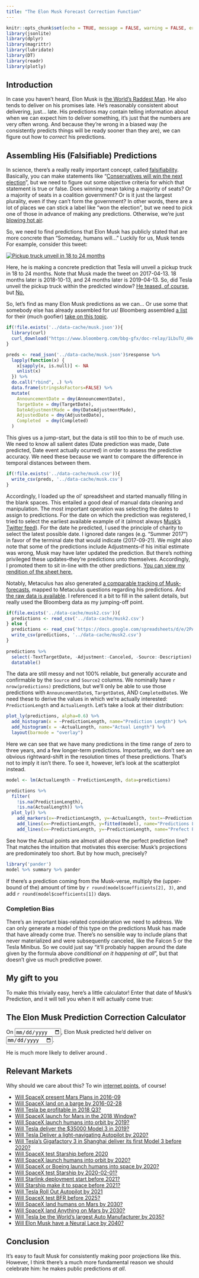 ```yaml
---
title: "The Elon Musk Forecast Correction Function"
---
```


```r
knitr::opts_chunk$set(echo = TRUE, message = FALSE, warning = FALSE, error = FALSE)
library(jsonlite)
library(dplyr)
library(magrittr)
library(lubridate)
library(DT)
library(readr)
library(plotly)
```

## Introduction

In case you haven't heard, Elon Musk is [the World's Raddest Man](https://waitbutwhy.com/2015/05/elon-musk-the-worlds-raddest-man.html). He also tends to deliver on his promises late. He's reasonably consistent about delivering, just... late. His predictions may contain telling information about when we can expect him to deliver something, it's just that the numbers are very often wrong. And because they're wrong in a biased way (he consistently predicts things will be ready sooner than they are), we can figure out how to *correct* his predictions.

## Assembling His (Falsifiable) Predictions

In science, there's a really really important concept, called [falsifiability](https://en.wikipedia.org/wiki/Falsifiability). Basically, you can make statements like "[Conservatives will win the next election](https://www.metaculus.com/questions/3264/how-many-seats-will-the-conservative-and-unionist-party-win-in-the-next-uk-general-election/)", but we need to figure out some objective criteria for which that statement is true or false. Does winning mean taking a majority of seats? Or a majority of seats in a coalition government? Or is it just the largest plurality, even if they can't form the government? In other words, there are a lot of places we can stick a label like "won the election", but we need to pick one of those in advance of making any predictions. Otherwise, we're just [blowing hot air](https://www.hamilton.edu/documents/Analysis-of-Forcast-Accuracy-in-the-Political-Media.pdf).

So, we need to find predictions that Elon Musk has publicly stated that are more concrete than "Someday, humans will..." Luckily for us, Musk tends For example, consider this tweet:

[![Pickup truck unveil in 18 to 24 months](https://aaboyles.github.io/Essays/imgs/Elon.PNG)](https://twitter.com/elonmusk/status/852581322451111936)

Here, he is making a concrete prediction that Tesla will unveil a pickup truck in 18 to 24 months. Note that Musk made the tweet on 2017-04-13. 18 months later is 2018-10-13, and 24 months later is 2019-04-13. So, did Tesla unveil the pickup truck within the predicted window? [He teased, of course](https://twitter.com/elonmusk/status/1106714774694297601/photo/1), but [No.](https://twitter.com/elonmusk/status/1170401244310949888)

So, let's find as many Elon Musk predictions as we can... Or use some that somebody else has already assembled for us! Bloomberg assembled [a list](https://www.bloomberg.com/bbg-gfx/doc-relay/1LbuTU_4Hezk524N_j7hHhDhgbYBuacuX3frK4TzyGrY/data.json) for their (much goofier) [take on this topic](https://www.bloomberg.com/features/elon-musk-goals/). 

```r
if(!file.exists('../data-cache/musk.json')){
  library(curl)
  curl_download("https://www.bloomberg.com/bbg-gfx/doc-relay/1LbuTU_4Hezk524N_j7hHhDhgbYBuacuX3frK4TzyGrY/data.json", '../data-cache/musk.json')
}

preds <- read_json('../data-cache/musk.json')$response %>%
  lapply(function(x) {
    x[sapply(x, is.null)] <- NA
    unlist(x)
  }) %>%
  do.call("rbind", .) %>%
  data.frame(stringsAsFactors=FALSE) %>%
  mutate(
    AnnouncementDate = dmy(AnnouncementDate),
    TargetDate = dmy(TargetDate),
    DateAdjustmentMade = dmy(DateAdjustmentMade),
    AdjustedDate = dmy(AdjustedDate),
    Completed  = dmy(Completed)
  )
```

This gives us a jump-start, but the data is still too thin to be of much use. We need to know all salient dates (Date prediction was made, Date predicted, Date event actually ocurred) in order to assess the predictive accuracy. We need these because we want to compare the difference in temporal distances between them.

```r
if(!file.exists('../data-cache/musk.csv')){
  write_csv(preds, '../data-cache/musk.csv')
}
```

Accordingly, I loaded up the ol' spreadsheet and started manually filling in the blank spaces. This entailed a good deal of manual data cleaning and manipulation. The most important operation was selecting the dates to assign to predictions. For the date on which the prediction was registered, I tried to select the earliest available example of it (almost always [Musk's Twitter feed](https://twitter.com/elonmusk)). For the date he predicted, I used the principle of charity to select the latest possible date. I ignored date ranges (e.g. "Summer 2017") in favor of the terminal date that would indicate (2017-09-21). We might also note that some of the predictions include Adjustments--if his initial estimate was wrong, Musk may have later updated the prediction. But there's nothing privileged these updates--they're predictions unto themselves. Accordingly, I promoted them to sit in-line with the other predictions. [You can view my rendition of the sheet here.](https://docs.google.com/spreadsheets/d/1rRD3CsQLuiglHqma778PCOtAOODcjIs94xcdhRQ6uJE)

Notably, Metaculus has also generated [a comparable tracking of Musk-forecasts](https://www.metaculus.com/visualizations/elon-musk-timeline/), mapped to Metaculus questions regarding his predictions. And [the raw data is available](https://www.metaculus.com/visualizations/elon-musk-timeline/data/). I referenced it a bit to fill in the salient details, but really used the Bloomberg data as my jumping-off point.

```r
if(file.exists('../data-cache/musk2.csv')){
  predictions <- read_csv('../data-cache/musk2.csv')
} else {
  predictions <- read_csv('https://docs.google.com/spreadsheets/d/e/2PACX-1vT2680-9o56BFlxnt6pEaX63-3bAJ-YWmDCrDQ-Al6Se_NCMBcznCzQElMLSD5L2NZk_o1psoXkpBXG/pub?gid=0&single=true&output=csv')
  write_csv(predictions, '../data-cache/musk2.csv')
}
  
predictions %>%
  select(-TextTargetDate, -Adjustment:-Canceled, -Source:-Description) %>%
  datatable()
```

The data are still messy and not 100% reliable, but generally accurate and confirmable by the `Source` and `Source2` columns. We nominally have `r nrow(predictions)` predictions, but we'll only be able to use those predictions with `AnnouncementDate`s, `TargetDate`s, AND `CompletedDate`s. We need these to derive the values in which we're actually interested: `PredictionLength` and `ActualLength`. Let's take a look at their distribution:

```r
plot_ly(predictions, alpha=0.6) %>%
  add_histogram(x = ~PredictionLength, name="Prediction Length") %>%
  add_histogram(x = ~ActualLength, name="Actual Length") %>%
  layout(barmode = "overlay")
```

Here we can see that we have many predictions in the time range of zero to three years, and a few longer-term predictions. Importantly, we don't see an obvious rightward-shift in the resolution times of these predictions. That's not to imply it isn't there. To see it, however, let's look at the scatterplot instead.

```r
model <- lm(ActualLength ~ PredictionLength, data=predictions)

predictions %>%
  filter(
    !is.na(PredictionLength),
    !is.na(ActualLength)) %>%
  plot_ly() %>%
    add_markers(x=~PredictionLength, y=~ActualLength, text=~Prediction, hoverinfo="text", name="Actual Predictions") %>%
    add_lines(x=~PredictionLength, y=fitted(model), name="Predictions Line-of-best-fit") %>%
    add_lines(x=~PredictionLength, y=~PredictionLength, name="Prefect Predictions")
```

See how the Actual points are almost all *above* the perfect prediction line? That matches the intuition that motivates this exercise: Musk's projections are predominately too short. But by how much, precisely?

```r
library('pander')
model %>% summary %>% pander
```

If there's a prediction coming from the Musk-verse, multiply the (upper-bound of the) amount of time by `r round(model$coefficients[2], 3)`, and add `r round(model$coefficients[1])` days.

### Completion Bias

There's an important bias-related consideration we need to address. We can only generate a model of this type on the predictions Musk has made that have already come *true*. There's no sensible way to include plans that never materialized and were subsequently canceled, like the Falcon 5 or the Tesla Minibus. So we could just say "it'll probably happen around the date given by the formula above *conditional on it happening at all*", but that doesn't give us much predictive power.

## My gift to you

To make this trivially easy, here's a little calculator! Enter that date of Musk's Prediction, and it will tell you when it will actually come true:

<div class="jumbotron">
  <h2>The Elon Musk Prediction Correction Calculator</h2>
  <form class="form-inline">
    <p>On <input id="datePredictionMade" class="form-control" type="date">, Elon Musk predicted he'd deliver on <input id="datePredicted" class="form-control" type="date">.</p>
    <p>He is much more likely to deliver around <span id="predictionResult"></span>.</p>
  </form>
  <script>
$(function(){
  var msPerDay = 1000*60*60*24;
  var today = new Date().toISOString().substr(0,10);
  var threeMonthsFromNow = new Date(90*msPerDay + Date.now()).toISOString().substring(0,10);
  $('#datePredicted').on('change', function(){
    $('#datePredictionMade').attr('max', this.value);
  }).val(threeMonthsFromNow).attr('min', today);
  $('#datePredictionMade').on('input', function(){
    $('#datePredicted').attr('min', this.value);
  }).val(today);
  $('#datePredictionMade, #datePredicted').on('input', function(){
    var date1 = new Date($('#datePredictionMade').val());
    var date2 = new Date($('#datePredicted').val());
    var days = fit(Math.floor((date2 - date1) / msPerDay));
    $('#predictionResult').text(format((new Date(date1.getTime() + days*msPerDay)).toLocaleString()));
  });
  function fit(days){
    return `r model$coefficients[2]` * days + `r model$coefficients[1]`;
  }
  function format(d){
    var s = d.toLocaleString();
    return s.substring(0, s.indexOf(','));
  }
});
  </script>
</div>

## Relevant Markets

Why should we care about this? To win [internet points](https://www.metaculus.com/help/faq/#howscore), of course!

* [Will SpaceX present Mars Plans in 2016-09](https://www.metaculus.com/questions/308/spacexs-blueprint-to-mars-presented-in-late-september/)
* [Will SpaceX land on a barge by 2016-02-28](https://www.metaculus.com/questions/2/will-spacex-successfully-land-a-falcon-9-rocket-on-a-barge-by-february-28-2016/)
* [Will Tesla be profitable in 2018 Q3?](https://www.metaculus.com/questions/1041/will-tesla-be-profitable-in-q3-2018/)
* [Will SpaceX launch for Mars in the 2018 Window?](https://www.metaculus.com/questions/224/will-spacex-launch-for-mars-in-the-2018-window/)
* [Will SpaceX launch humans into orbit by 2019?](https://www.metaculus.com/questions/646/attempted-manned-spacex-flight-in-2018/)
* [Will Tesla deliver the $35000 Model 3 in 2019?](https://www.metaculus.com/questions/1533/will-tesla-deliver-first-35000-model-3-in-2019/)
* [Will Tesla Deliver a light-navigating Autopilot by 2020?](https://www.gjopen.com/questions/1099-before-1-january-2020-will-tesla-release-an-autopilot-feature-designed-to-navigate-traffic-lights)
* [Will Tesla's Gigafactory 3 in Shanghai deliver its first Model 3 before 2020?](https://www.gjopen.com/questions/1295-before-31-december-2019-will-a-model-3-produced-in-tesla-s-shanghai-gigafactory-3-be-delivered-to-a-customer)
* [Will SpaceX test Starship before 2020](https://www.metaculus.com/questions/1673/will-spacex-start-testing-a-starship-bfs-before-2020/)
* [Will SpaceX launch humans into orbit by 2020?](https://www.metaculus.com/questions/1355/attempted-crewed-spacex-flight-prior-to-2020/)
* [Will SpaceX or Boeing launch humans into space by 2020?](https://www.gjopen.com/questions/1124-before-1-january-2020-will-either-spacex-or-boeing-launch-its-first-crewed-space-mission)
* [Will SpaceX test Starship by 2020-02-01?](https://www.metaculus.com/questions/3193/will-spacex-test-a-stainless-steel-prototype-starship-by-february-1/)
* [Will Starlink deployment start before 2021?](https://www.metaculus.com/questions/664/will-skynet-the-spacex-satellite-internet-version-start-deployment-by-2020/)
* [Will Starship make it to space before 2021?](https://www.metaculus.com/questions/1682/will-spacex-starship-with-or-without-a-booster-reach-space-before-2021/)
* [Will Tesla Roll Out Autopilot by 2021](https://www.metaculus.com/questions/2631/will-tesla-roll-out-the-fully-autonomous-autopilot-feature-before-2021/)
* [Will SpaceX test BFR before 2025?](https://www.metaculus.com/questions/612/will-spacex-test-launch-the-bfr-before-2025/)
* [Will SpaceX land humans on Mars by 2030?](https://www.metaculus.com/questions/349/will-spacex-land-people-on-mars-prior-to-2030/)
* [Will SpaceX land Anything on Mars by 2030?](https://www.metaculus.com/questions/737/will-spacex-land-anything-on-mars-by-2030/)
* [Will Tesla be the World's largest Auto Manufacturer by 2035?](https://www.metaculus.com/questions/980/will-tesla-become-the-largest-car-company-in-the-world-by-sales-prior-to-2035/)
* [Will Elon Musk have a Neural Lace by 2040?](https://www.metaculus.com/questions/2955/when-will-elon-musk-have-any-device-such-as-a-brain-machine-interface-surgically-implanted-into-his-brain/)

## Conclusion

It's easy to fault Musk for consistently making poor projections like this. However, I think there's a much more fundamental reason we should celebrate him: he makes public predictions _at all_.